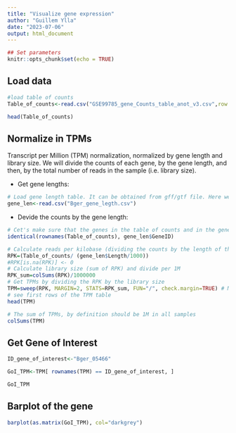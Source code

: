 ```yaml
---
title: "Visualize gene expression"
author: "Guillem Ylla"
date: "2023-07-06"
output: html_document
---
```


```r
## Set parameters
knitr::opts_chunk$set(echo = TRUE)
```

## Load data

```r
#load table of counts
Table_of_counts<-read.csv("GSE99785_gene_Counts_table_anot_v3.csv",row.names=1)

head(Table_of_counts)
```
## Normalize in TPMs

Transcript per Million (TPM) normalization, normalized by gene length and library size. We will divide the counts of each gene, by the gene length, and then, by the total number of reads in the sample (i.e. library size).


- Get gene lengths:

```r
# Load gene length table. It can be obtained from gff/gtf file. Here we have it prepared.
gene_len<-read.csv("Bger_gene_legth.csv")
```

- Devide the counts by the gene length:

```r
# Cet's make sure that the genes in the table of counts and in the gene length table are in same order
identical(rownames(Table_of_counts), gene_len$GeneID)

# Calculate reads per kilobase (dividing the counts by the length of the gene per kb)
RPK=(Table_of_counts/ (gene_len$Length/1000))
#RPK[is.na(RPK)] <- 0
# Calculate library size (sum of RPK) and divide per 1M
RPK_sum=colSums(RPK)/1000000
# Get TPMs by dividing the RPK by the library size
TPM=sweep(RPK, MARGIN=2, STATS=RPK_sum, FUN="/", check.margin=TRUE) # MARGIN=2 applies the FUNction (/) to each column of RPK using the STATS object
# see first rows of the TPM table
head(TPM)
```


```r
# The sum of TPMs, by definition should be 1M in all samples
colSums(TPM)
```

## Get Gene of Interest

```r
ID_gene_of_interest<-"Bger_05466"

GoI_TPM<-TPM[ rownames(TPM) == ID_gene_of_interest, ]

GoI_TPM
```

## Barplot of the gene

```r
barplot(as.matrix(GoI_TPM), col="darkgrey")

```


